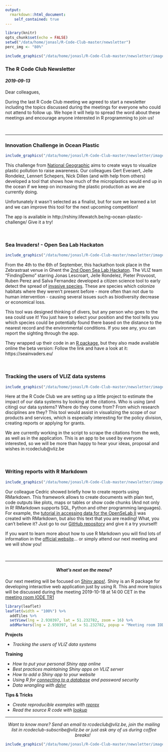 ```yaml
---
output:
  rmarkdown::html_document:
    self_contained: true
---
```


```r
library(knitr)
opts_chunk$set(echo = FALSE)
setwd("/data/home/jonasl/R-Code-Club-master/newsletter")
perc_img <- "80%"
```


```r
include_graphics("/data/home/jonasl/R-Code-Club-master/newsletter/images/image2.png")
```

### **The R Code Club Newsletter**

#### *2019-09-13*

Dear colleagues,

During the last R Code Club meeting we agreed to start a newsletter including the topics discussed during the meetings for everyone who could not attend to follow up. We hope it will help to spread the word about these meetings and encourage anyone interested in R programming to join us!

&nbsp;

***

### **Innovation Challenge in Ocean Plastic**

```r
include_graphics("/data/home/jonasl/R-Code-Club-master/newsletter/images/image5.png")
```

This challenge from [National Geographic](https://www.nationalgeographic.org/funding-opportunities/innovation-challenges/plastic/dataviz/) aims to create ways to visualize plastic pollution to raise awareness. Our  colleagues Gert Everaert, Jelle Rondelez, Lennert Schepers, Nick Dillen (and with help from others) developed a tool that shows how much of the microplastics would end up in the ocean if we keep on increasing the plastic production as we are currently doing.

Unfortunately it wasn’t selected as a finalist, but for sure we learned a lot and we can improve this tool for the next upcoming competition!

The app is available in http://rshiny.lifewatch.be/ng-ocean-plastic-challenge/ Give it a try!

&nbsp;

### **Sea Invaders! - Open Sea Lab Hackaton**

```r
include_graphics("/data/home/jonasl/R-Code-Club-master/newsletter/images/image1.png")
```

From the 4th to the 6th of September, this hackathon took place in the Zebrastraat venue in Ghent the [2nd Open Sea Lab Hackaton](http://www.opensealab.eu/). The VLIZ team “FindingDemo” starring Jonas Lescroart, Jelle Rondelez, Pieter Provoost, Ruben Perez and Salva Fernandez developed a citizen science tool to early detect the spread of [invasive species](https://en.wikipedia.org/wiki/Invasive_species). These are species which colonize habitats where they weren’t present before - more often than not due to human intervention - causing several issues such as biodiversity decrease or economical loss. 

This tool was designed thinking of divers, but any person who goes to the sea could use it! You just have to select your position and the tool tells you which species could be potentially found there based on the distance to the nearest record and the environmental conditions. If you see any, you can report the sighting through the app.

They wrapped up their code in an [R package](https://github.com/EMODnet/OSL2-FindingDemo), but they also made available online the beta version: Follow the link and have a look at it: https://seainvaders.eu/

&nbsp;


### **Tracking the users of VLIZ data systems**

```r
include_graphics("/data/home/jonasl/R-Code-Club-master/newsletter/images/image3.png")
```

Here at the R Code Club we are setting up a little project to estimate the impact of our data systems by looking at the citations. Who is using (and citing) our data systems? Where do they come from? From which research disciplines are they? This tool would assist in visualizing the scope of our products and services, which is especially interesting for the policy division, creating reports or applying for grants.

We are currently working in the script to scrape the citations from the web, as well as in the application. This is an app to be used by everyone interested, so we will be more than happy to hear your ideas, proposal and wishes in rcodeclub@vliz.be

&nbsp;

### **Writing reports with R Markdown**

```r
include_graphics("/data/home/jonasl/R-Code-Club-master/newsletter/images/image6.png")
```

Our colleague Cedric showed briefly how to create reports using RMarkdown. This framework allows to create documents with plain text, code outputs like plots, maps or tables or show code chunks (And not only in R! RMarkdown supports SQL, Python and other programming languages). For example, the [tutorial in accessing data for the OpenSeLab II](http://www.opensealab.eu/data2019) was created with RMarkdown, but also this text that you are reading! What, you can't believe it? Just go to our [GitHub repository](https://github.com/vlizBE/R-Code-Club) and give it a try yourself!

If you want to learn more about how to use R Markdown you will find lots of information in the [official website](https://rmarkdown.rstudio.com/lesson-1.html)… or simply attend our next meeting and we will show you!

&nbsp;

***
<center>
#### *What's next on the menu?*
</center>

Our next meeting will be focused on [Shiny apps!](https://shiny.rstudio.com). Shiny is an R package for developing interactive web application just by using R. This and more topics will be discussed during the meeting 2019-10-18 at 14:00 CET in the [meeting room IODE TR1](https://goo.gl/maps/84nY6un5qGDyv3Mr9)

```r
library(leaflet)
leaflet(width = "100%") %>%
  addTiles %>%
  setView(lng = 2.930397, lat = 51.232782, zoom = 16) %>%
  addMarkers(lng = 2.930397, lat = 51.232782, popup = "Meeting room IODE TR1")
```

**Projects**
  
  * *Tracking the users of VLIZ data systems*
  
**Training**
  
  * *How to put your personal Shiny app online*
  * *Best practices maintaining Shiny apps on VLIZ server*
  * *How to add a Shiny app to your website*
  * *Using R for [connecting to a database](https://db.rstudio.com/) and password security*
  * *Data wrangling with [dplyr](https://dplyr.tidyverse.org/)*
  
**Tips & Tricks**

  * *Create reproducible examples with [reprex](https://reprex.tidyverse.org)*
  * *Read the source R code with [lookup](https://www.rdocumentation.org/packages/qdapTools/versions/1.3.3/topics/lookup)*


***

<center>
*Want to know more? Send an email to rcodeclub@vliz.be, join the mailing list in rcodeclub-subscribe@vliz.be or just ask any of us during coffee breaks!*
&nbsp;

```r
include_graphics("/data/home/jonasl/R-Code-Club-master/newsletter/images/image4.png")
```
</center>
&nbsp;
&nbsp;

